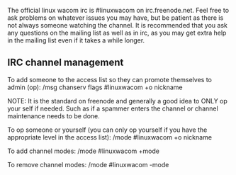 The official linux wacom irc is #linuxwacom on irc.freenode.net.  Feel free to ask problems on whatever issues you may have, but be patient as there is not always someone watching the channel.  It is recommended that you ask any questions on the mailing list as well as in irc, as you may get extra help in the mailing list even if it takes a while longer.


==IRC channel management==

To add someone to the access list so they can promote themselves to admin (op):
/msg chanserv flags #linuxwacom +o nickname

NOTE:  It is the standard on freenode and generally a good idea to ONLY op your self if needed.  Such as if a spammer enters the channel or channel maintenance needs to be done.

To op someone or yourself (you can only op yourself if you have the appropriate level in the access list):
/mode #linuxwacom +o nickname

To add channel modes:
/mode #linuxwacom +mode

To remove channel modes:
/mode #linuxwacom -mode